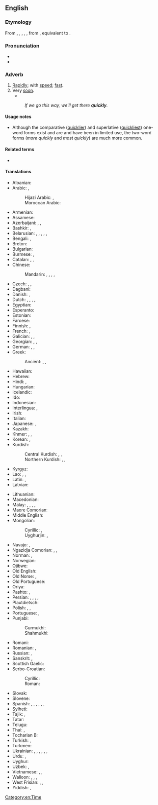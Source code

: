 ==English==

===Etymology===
From {{inh|en|enm|quykly}}, {{m|enm|quikliche}}, {{m|enm|quicliche}}, {{m|enm|cwikliche}}, {{m|enm|cwickliche}}, from {{inh|en|ang|cwiculīċe}}, equivalent to {{suf|en|quick|ly|id2=adverbial}}.

===Pronunciation===
* {{IPA|en|/ˈkwɪkli/}}
* {{audio|en|en-us-quickly.ogg|Audio (US)}}

===Adverb===
{{en-adverb}}

# [[rapidly|Rapidly]]; with [[speed]]; [[fast]].
# Very [[soon]].
#* {{quote-journal|en| date=November 3, 2011| author=Chris Bevan| title=Rubin Kazan 1 - 0 Tottenham| work=BBC Sport| url=http://news.bbc.co.uk/sport2/hi/football/europe/15472973.stm| passage=Another Karadeniz cross led to Cudicini's first save of the night, with the Spurs keeper making up for a weak punch by brilliantly pushing away Christian Noboa's snap-shot.<br>Two more top-class stops followed '''quickly''' afterwards, first from Natcho's rasping shot which was heading into the top corner, and then to deny Ryazantsev at his near post.}}
#: ''If we go this way, we'll get there '''quickly'''.''

====Usage notes====
* Although the comparative ([[quicklier]]) and superlative ([[quickliest]]) one-word forms exist and are and have been in limited use, the two-word forms (''more quickly'' and ''most quickly'') are much more common.

====Related terms====
* {{l|en|quick}} {{qualifier|adjective and adverb}}

====Translations====
{{trans-top|rapidly, fast}}
* Albanian: {{t+|sq|shpejt}}
* Arabic: {{t|ar|سرعة|alt=بِسُرْعَة}}, {{t|ar|عَاجِلًا}}
*: Hijazi Arabic: {{t|acw|بِسُرْعَة|tr=bisurʿa}}, {{t|acw|قَوَام|tr=gawām}}
*: Moroccan Arabic: {{t|ary|بالزربة|tr=b-ez-zarba}}
* Armenian: {{t+|hy|արագ}}
* Assamese: {{t|as|সোনকালে}}
* Azerbaijani: {{t+|az|tez}}, {{t+|az|cəld}}, {{t|az|tezbazar}}
* Bashkir: {{t|ba|тиҙ}}, {{t|ba|шәп}}
* Belarusian: {{t|be|ху́тка}}, {{t|be|шы́бка}}, {{t|be|шпа́рка}}, {{t|be|бо́рзда}}, {{t|be|пру́дка}}, {{t|be|ско́ра}}
* Bengali: {{t|bn|জলদি|tr=jôldi}}, {{t|bn|তাড়াতাড়ি}}
* Breton: {{t+|br|buan}}
* Bulgarian: {{t+|bg|бъ́рзо|n}}
* Burmese: {{t|my|အမြန်}}, {{t|my|မြန်မြန်}}
* Catalan: {{t+|ca|ràpidament}}, {{t+|ca|de pressa}}, {{t+|ca|prest}}
* Chinese:
*: Mandarin: {{t+|cmn|迅速|alt=迅速地|tr=xùnsù de}}, {{t+|cmn|快速|alt=快速地|tr=kuàisù de}}, {{t+|cmn|急速|alt=急速地|tr=jísù de}}, {{t+|cmn|趕快|alt=趕快地}}, {{t+|cmn|赶快|alt=赶快地|tr=gǎnkuài de}}
* Czech: {{t+|cs|rychle}}, {{t+|cs|honem}}, {{t|cs|valem}}
* Dagbani: {{t|dag|biribbirib}}
* Danish: {{t+|da|hurtig}}, {{t|da|hurtigt}}
* Dutch: {{t+|nl|snel}}, {{t+|nl|vlug}}, {{t+|nl|gauw}}, {{t+|nl|spoedig}}, {{t+|nl|gezwind}}
* Egyptian: {{t-egy|ꜣs|h=A-s-V2:D54}}
* Esperanto: {{t+|eo|rapide}}
* Estonian: {{t+|et|kiiresti}}
* Faroese: {{t|fo|skjótt}}
* Finnish: {{t+|fi|nopeasti}}, {{t+|fi|äkkiä}}
* French: {{t+|fr|rapidement}}, {{t+|fr|vite}}
* Galician: {{t+|gl|rápido}}, {{t+|gl|rapidamente}}, {{t+|gl|lixeiro}}
* Georgian: {{t|ka|სწრაფად}}, {{t|ka|ჩქარა}}, {{t|ka|უცბად}}
* German: {{t+|de|schnell}}, {{t+|de|rasch}}, {{t+|de|geschwind}}
* Greek: {{t+|el|γρήγορα}}
*: Ancient: {{t|grc|τάχα}}, {{t|grc|[[ταχύς|ταχέως]]}}, {{t|grc|θοῶς}}
* Hawaiian: {{t|haw|wikiwiki}}
* Hebrew: {{t+|he|מַהֵר|tr=mahér}}
* Hindi: {{t+|hi|झटपट}}, {{t+|hi|जल्दी|alt=जल्दी से}}
* Hungarian: {{t+|hu|gyorsan}}
* Icelandic: {{t|is|fljótt}}
* Ido: {{t+|io|rapide}}
* Indonesian: {{t|id|dengan cepat}}
* Interlingua: {{t|ia|rapido}}, {{t|ia|rapidemente}}
* Irish: {{t|ga|aibéil|alt=go haibéil}}
* Italian: {{t+|it|rapidamente|m}}
* Japanese: {{t+|ja|はやい|tr=[[はやく]], hayaku|alt=速く}}, {{t+|ja|どんどん|tr=dondon}}
* Kazakh: {{t+|kk|тез}}
* Khmer: {{t+|km|ញាប់}}, {{t+|km|ត្រឹង}}, {{t+|km|ត្រុយ}}
* Korean: {{t+|ko|빨리}}, {{t+|ko|어서}}
* Kurdish:
*: Central Kurdish: {{t|ckb|بەھەڵەداوان}}, {{t|ckb|بە پەلەوە}}, {{t|ckb|بەگورجی}}
*: Northern Kurdish: {{t+|kmr|zû}}, {{t+|kmr|bi lez}}, {{t+|kmr|lezgîn}}
* Kyrgyz: {{t+|ky|тез}}
* Lao: {{t|lo|ໄວໆ}}, {{t|lo|ກຸ່ນ}}, {{t|lo|ໄວ}}
* Latin: {{t|la|citō}}, {{t|la|celeriter}}
* Latvian: {{t|lv|ātri}}
{{trans-mid}}
* Lithuanian: {{t|lt|greitai}}
* Macedonian: {{t|mk|брзо}}
* Malay: {{t|ms|dengan cepat}}, {{t|ms|lekas}}, {{t|ms|lajak}}, {{t|ms|segera}}, {{t|ms|chedera}}
* Maore Comorian: {{t|swb|haraka}}
* Middle English: {{t|enm|quykly}}
* Mongolian:
*: Cyrillic: {{t+|mn|хурдан}}, {{t+|mn|түргэн}}
*: Uyghurjin: {{t|mn|ᠬᠤᠷᠳᠤᠨ}}, {{t|mn|ᠲᠦᠷᠭᠡᠨ}}
* Navajo: {{t|nv|hah}}, {{t|nv|haneetehee}}
* Ngazidja Comorian: {{t|zdj|ha mbwiri}}, {{t|zdj|ha haraka}}, {{t|zdj|haraka}}
* Norman: {{t|nrf|vite}} {{qualifier|Jersey}}, {{t|nrf|rapidement}} {{qualifier|Jersey}}
* Norwegian: {{t+|no|fort}}
* Ojibwe: {{t|oj|wewiib}}
* Old English: {{t|ang|hrædlīċe}}
* Old Norse: {{t|non|skjótt}}, {{t|non|fljótt}}
* Old Portuguese: {{t|roa-opt|toste}}
* Oriya: {{t+|or|ଶୀଘ୍ର}}
* Pashto: {{t+|ps|زر|tr=zǝr}}, {{t+|ps|ژر|tr=žәr}}
* Persian: {{t+|fa|تند|tr=tond}}, {{t|fa|به‌سرعت|tr=be-sor'at}}, {{t+|fa|سریعا|tr=sari'an|alt=سریعاً}}, {{t+|fa|جلدی|tr=jaldi}} {{qualifier|informal}}, {{t|fa|به‌تندی|tr=be-tondi}}
* Plautdietsch: {{t|pdt|fluks}}
* Polish: {{t+|pl|szybko}}, {{t+|pl|prędko}}, {{t|pl|bystro}}
* Portuguese: {{t+|pt|rápido}}, {{t+|pt|rapidamente}}
* Punjabi:
*: Gurmukhi: {{t|pa|ਛੇਤੀ}}
*: Shahmukhi: {{t|pa|چھیتِی}}
* Romani: {{t|rom|sig}}
* Romanian: {{t+|ro|rapid}}, {{t+|ro|repede}}
* Russian: {{t+|ru|бы́стро}}, {{t+|ru|ско́ро}}
* Sanskrit: {{t+|sa|आशु}}, {{t+|sa|मक्षू}}
* Scottish Gaelic: {{t|gd|gu grad}}
* Serbo-Croatian:
*: Cyrillic: {{t|sh|бр̑зо}}
*: Roman: {{t+|sh|bȓzo}}
* Slovak: {{t|sk|rýchlo}}
* Slovene: {{t+|sl|hítro}}
* Spanish: {{t+|es|rápido}}, {{t|es|[[con]] [[velocidad]]}}, {{t+|es|rápidamente}}, {{t|es|[[con]] [[prontitud]]}}, {{t|es|[[con]] [[celeridad]]}}, {{t|es|[[con]] [[presteza]]}}, {{t+|es|deprisa}}
* Sylheti: {{t|syl|ꠎꠟ꠆ꠖꠤ}}
* Tajik: {{t|tg|тез}}, {{t+|tg|зуд}}
* Tatar: {{t|tt|тиз}}
* Telugu: {{t+|te|త్వరగా}}
* Thai: {{t+|th|เร็ว}}, {{t+|th|ไว}}
* Tocharian B: {{t|txb|ramer}}
* Turkish: {{t+|tr|çabuk}}, {{t+|tr|tez}}
* Turkmen: {{t|tk|çalt}}
* Ukrainian: {{t+|uk|шви́дко}}, {{t+|uk|би́стро}}, {{t|uk|ско́ро}}, {{t|uk|пру́дко}}, {{t|uk|ху́тко}}, {{t|uk|шпа́рко}}, {{t+|uk|бо́рзо}}
* Urdu: {{t|ur|جلدی|alt=جلدی سے|tr=jaldī se}}, {{t|ur|جلدی|tr=jaldī}}
* Uyghur: {{t|ug|تېز}}
* Uzbek: {{t+|uz|tez}}, {{t+|uz|tezda}}
* Vietnamese: {{t+|vi|nhanh}}, {{t+|vi|mau}}, {{t+|vi|lẹ}}
* Walloon: {{t+|wa|radmint}}, {{t+|wa|raddimint}}, {{t+|wa|vitmint}}, {{t+|wa|abeydimint}}
* West Frisian: {{t|fy|hurd}}, {{t|fy|fluch}}, {{t+|fy|gau}}
* Yiddish: {{t|yi|געשווינד}}, {{t|yi|גיך}}
{{trans-bottom}}

[[Category:en:Time]]